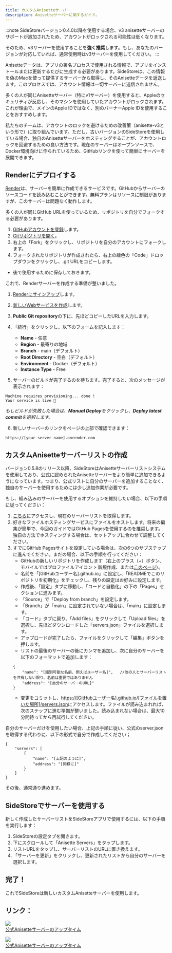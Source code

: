 ```yaml
---
title: カスタムAnisetteサーバー
description: Anisetteサーバーに関するガイド。
---
```


:::note
SideStoreバージョン0.4.0以降を使用する場合、v3 anisetteサーバーのサポートが追加されたため、アカウントがロックされる可能性は低くなります。

そのため、v3サーバーを使用することを**強く推奨**します。もし、あなたのバージョンが対応していれば、通常使用時はv3サーバーを使用してください。
:::

Anisetteデータは、アプリの署名プロセスで使用される情報で、アプリをインストールまたは更新するたびに生成する必要があります。SideStoreは、この情報を偽のMacを使って提供するサーバーから取得し、そのAnisetteデータを返送します。このプロセスでは、アカウント情報は一切サーバーに送信されません。

多くの人が同じAnisetteサーバー（特にv1サーバー）を使用すると、Appleのセキュリティが反応し、そのマシンを使用していたアカウントがロックされます。これが理由で、メインのApple IDではなく、別のバーナーApple IDを使用することをおすすめします。

私たちのチームは、アカウントのロックを避けるための改善策（anisette-v3という形で）に取り組んでいます。ただし、古いバージョンのSideStoreを使用している場合、独自のAnisetteサーバーをホスティングすることが、アカウントロックを回避するための良い方法です。現在のサーバーはオープンソースで、Docker環境向けに作られているため、GitHubリンクを使って簡単にサーバーを展開できます。

## Renderにデプロイする

[Render](https://render.com/)は、サーバーを簡単に作成できるサービスです。GitHubからサーバーのソースコードを読み込むことができます。無料プランはリソースに制限がありますが、このサーバーは問題なく動作します。

多くの人が同じGitHub URLを使っているため、リポジトリを自分でフォークする必要があります。

1. [GitHubアカウントを登録](https://github.com/signup)します。
2. [Gitリポジトリを開く](https://github.com/Dadoum/anisette-v3-server)。
3. 右上の「Fork」をクリックし、リポジトリを自分のアカウントにフォークします。
4. フォークされたリポジトリが作成されたら、右上の緑色の「Code」ドロップダウンをクリックし、.git URLをコピーします。

* 後で使用するために保存しておきます。

これで、Renderサーバーを作成する準備が整いました。

1. [Renderにサインアップ](https://dashboard.render.com/register/)します。
2. [新しいWebサービスを作成](https://dashboard.render.com/select-repo?type=web)します。
3. **Public Git repository**の下に、先ほどコピーしたURLを入力します。
4. 「続行」をクリックし、以下のフォームを記入します：
    * **Name** - 任意
    * **Region** - 最寄りの地域
    * **Branch** - main（デフォルト）
    * **Root Directory** - 空白（デフォルト）
    * **Environment** - Docker（デフォルト）
    * **Instance Type** - Free

5. サーバーのビルドが完了するのを待ちます。完了すると、次のメッセージが表示されます：

```
Machine requires provisioning... done !
Your service is live 🎉
```

*もしビルドが失敗した場合は、**Manual Deploy**をクリックし、**Deploy latest commit**を選択します。*

6. 新しいサーバーのリンクをページの上部で確認できます：

```
https://[your-server-name].onrender.com
```

## カスタムAnisetteサーバーリストの作成

バージョン0.5.8のリリース以降、SideStoreはAnisetteサーバーリストシステムを使用しており、公式に認められたAnisetteサーバーをより簡単に追加できるようになっています。つまり、公式リストに自分のサーバーを追加することなく、独自のサーバーを使用するためには少し追加作業が必要です。

もし、組み込みのサーバーを使用するオプションを維持したい場合、以下の手順に従ってください：

1. [こちら](https://servers.sidestore.io/servers.json)にアクセスし、現在のサーバーリストを取得します。
2. 好きなファイルホスティングサービスにファイルをホストします。将来の編集が簡単で、今回のガイドではGitHub Pagesを使用するのを推奨します。独自の方法でホスティングする場合は、セットアップに合わせて調整してください。
3. すでにGitHub Pagesサイトを設定している場合は、次の6つのサブステップに進んでください。まだの場合、以下の手順を行ってください：
    * GitHubの新しいリポジトリを作成します（右上のプラス（+）ボタン、モバイルではプロファイルアイコン > 新規作成、または[このページ](https://github.com/new)）。
    * 名前を「[GitHubユーザー名].github.io」に設定し、「READMEでこのリポジトリを初期化」をチェックし、残りの設定はお好みに設定します。
    * 作成後、「設定」タブに移動し、「コードと自動化」の下の「Pages」セクションに進みます。
    * 「Source」で「Deploy from branch」を設定します。
    * 「Branch」が「main」に設定されていない場合は、「main」に設定します。
    * 「コード」タブに戻り、「Add files」をクリックして「Upload files」を選択し、先ほどダウンロードした「servers.json」ファイルを選択します。
    * アップロードが完了したら、ファイルをクリックして「編集」ボタンを押します。
    * リストの最後のサーバーの後にカンマを追加し、次に自分のサーバーを以下のフォーマットで追加します：
    ```
    {
        "name": "[識別可能な名前、例えばユーザー名]",   //他の人とサーバーリストを共有しない限り、名前は重要ではありません
        "address": "[自分のサーバーのURL]"
    }
    ```
    * 変更をコミットし、[https://[GitHubユーザー名].github.io/[ファイルを置いた場所]/servers.json](https://[GitHubユーザー名].github.io/[ファイルを置いた場所]/servers.json)にアクセスします。ファイルが読み込まれれば、次のステップに進む準備が整いました。読み込まれない場合は、最大10分間待ってから再試行してください。

自分のサーバーだけを使用したい場合、上記の手順に従い、公式のserver.jsonを取得する代わりに、以下の形式で自分で作成してください；
```
{
    "servers": [
        {
            "name": "[上記のように]",
            "address": "[同様に]"
        }
    ]
}
```
その後、通常通り進めます。

## SideStoreでサーバーを使用する

新しく作成したサーバーリストをSideStoreアプリで使用するには、以下の手順を実行します：

1. SideStoreの設定タブを開きます。
2. 下にスクロールして「Anisette Servers」をタップします。
3. リストURLをタップし、サーバーリストのURLに置き換えます。
4. 「サーバーを更新」をクリックし、更新されたリストから自分のサーバーを選択します。

## 完了！

これでSideStoreは新しいカスタムAnisetteサーバーを使用します。

## リンク：
[<img src="https://uptime.sidestore.io/api/badge/4/uptime/48" />](https://uptime.sidestore.io/status/all)  
[公式Anisetteサーバーのアップタイム](https://uptime.sidestore.io/status/all)

[<img src="https://uptime.sidestore.io/api/badge/1/uptime/48" />](https://uptime.sidestore.io/status/ss)  
[公式Anisetteサーバーのアップタイム](https://uptime.sidestore.io/status/ss)

